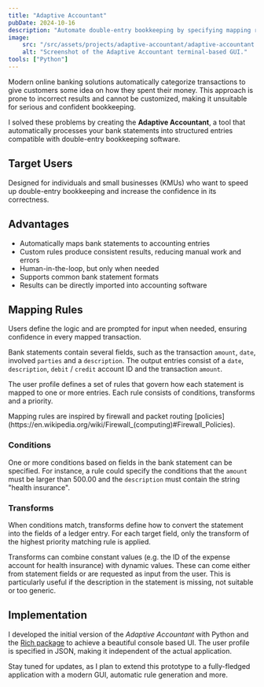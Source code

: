 ```yaml
---
title: "Adaptive Accountant"
pubDate: 2024-10-16
description: "Automate double-entry bookkeeping by specifying mapping rules."
image:
    src: "/src/assets/projects/adaptive-accountant/adaptive-accountant.png"
    alt: "Screenshot of the Adaptive Accountant terminal-based GUI."
tools: ["Python"]
---
```


Modern online banking solutions automatically categorize transactions to give customers some idea on how they spent their money.
This approach is prone to incorrect results and cannot be customized, making it unsuitable for serious and confident bookkeeping.

I solved these problems by creating the **Adaptive Accountant**,
a tool that automatically processes your bank statements into structured entries compatible with double-entry bookkeeping software.


## Target Users

Designed for individuals and small businesses (KMUs) who want to speed up double-entry bookkeeping and increase the confidence in its correctness.


## Advantages

- Automatically maps bank statements to accounting entries
- Custom rules produce consistent results, reducing manual work and errors
- Human-in-the-loop, but only when needed
- Supports common bank statement formats
- Results can be directly imported into accounting software


## Mapping Rules

Users define the logic and are prompted for input when needed, ensuring confidence in every mapped transaction.

Bank statements contain several fields, such as the transaction `amount`, `date`, involved `parties` and a `description`.
The output entries consist of a `date`, `description`, `debit` / `credit` account ID and the transaction `amount`.

The user profile defines a set of rules that govern how each statement is mapped to one or more entries.
Each rule consists of conditions, transforms and a priority.

<Aside variant="info">
    Mapping rules are inspired by firewall and packet routing [policies](https://en.wikipedia.org/wiki/Firewall_(computing)#Firewall_Policies).
</Aside>


### Conditions

One or more conditions based on fields in the bank statement can be specified.
For instance, a rule could specify the conditions that the `amount` must be larger than 500.00 and the `description` must contain the string "health insurance".

### Transforms

When conditions match, transforms define how to convert the statement into the fields of a ledger entry.
For each target field, only the transform of the highest priority matching rule is applied.

Transforms can combine constant values (e.g. the ID of the expense account for health insurance) with dynamic values.
These can come either from statement fields or are requested as input from the user.
This is particularly useful if the description in the statement is missing, not suitable or too generic.

## Implementation

I developed the initial version of the *Adaptive Accountant* with Python and the [Rich package](https://github.com/Textualize/rich) to achieve a beautiful console based UI.
The user profile is specified in JSON, making it independent of the actual application.

<Aside variant="tip">
    Stay tuned for updates, as I plan to extend this prototype to a fully-fledged application with a modern GUI, automatic rule generation and more.
</Aside>


